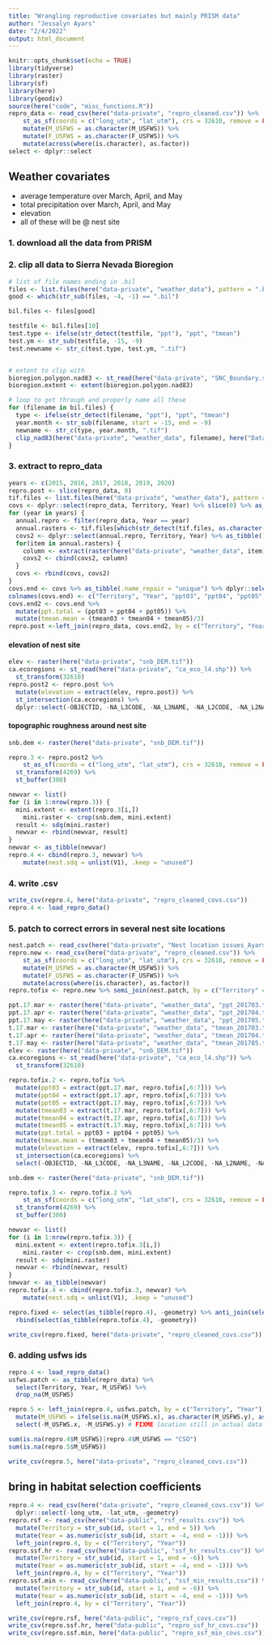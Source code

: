 ---
title: "Wrangling reproductive covariates but mainly PRISM data"
author: "Jessalyn Ayars"
date: "2/4/2022"
output: html_document
---

```{r setup, include=FALSE}
knitr::opts_chunk$set(echo = TRUE)
library(tidyverse)
library(raster)
library(sf)
library(here)
library(geodiv)
source(here("code", "misc_functions.R"))
repro_data <- read_csv(here("data-private", "repro_cleaned.csv")) %>%
    st_as_sf(coords = c("long_utm", "lat_utm"), crs = 32610, remove = FALSE) %>%
    mutate(M_USFWS = as.character(M_USFWS)) %>% 
    mutate(F_USFWS = as.character(F_USFWS)) %>% 
    mutate(across(where(is.character), as.factor))
select <- dplyr::select
```


## Weather covariates

- average temperature over March, April, and May
- total precipitation over March, April, and May
- elevation
- all of these will be @ nest site

### 1. download all the data from PRISM

### 2. clip all data to Sierra Nevada Bioregion

```{r}
# list of file names ending in .bil
files <- list.files(here("data-private", "weather_data"), pattern = ".bil")
good <- which(str_sub(files, -4, -1) == ".bil")

bil.files <- files[good]

testfile <- bil.files[10]
test.type <- ifelse(str_detect(testfile, "ppt"), "ppt", "tmean")
test.ym <- str_sub(testfile, -15, -9) 
test.newname <- str_c(test.type, test.ym, ".tif")


# extent to clip with
bioregion.polygon.nad83 <- st_read(here("data-private", "SNC_Boundary.shp")) %>% st_transform(4269)
bioregion.extent <- extent(bioregion.polygon.nad83)

# loop to get through and properly name all these
for (filename in bil.files) {
  type <- ifelse(str_detect(filename, "ppt"), "ppt", "tmean")
  year.month <- str_sub(filename, start = -15, end = -9)
  newname <- str_c(type, year.month, ".tif")
  clip_nad83(here("data-private", "weather_data", filename), here("Data", "Covariates", "weather_data", newname), bioregion.extent)
}  
```


### 3. extract to repro_data
```{r weather-extraction}
years <- c(2015, 2016, 2017, 2018, 2019, 2020)
repro.post <- slice(repro_data, 0)
tif.files <- list.files(here("data-private", "weather_data"), pattern = ".tif")
covs <- dplyr::select(repro_data, Territory, Year) %>% slice(0) %>% as_tibble()
for (year in years) {
  annual.repro <- filter(repro_data, Year == year)
  annual.rasters <- tif.files[which(str_detect(tif.files, as.character(year)))] 
  covs2 <- dplyr::select(annual.repro, Territory, Year) %>% as_tibble()
  for(item in annual.rasters) {
    column <- extract(raster(here("data-private", "weather_data", item)), annual.repro)
    covs2 <- cbind(covs2, column) 
  }
  covs <- rbind(covs, covs2)
}
covs.end <- covs %>% as_tibble(.name_repair = "unique") %>% dplyr::select(-geometry) 
colnames(covs.end) <- c("Territory", "Year", "ppt03", "ppt04", "ppt05", "tmean03", "tmean04", "tmean05")
covs.end2 <- covs.end %>%
  mutate(ppt.total = (ppt03 + ppt04 + ppt05)) %>%
  mutate(tmean.mean = (tmean03 + tmean04 + tmean05)/3)
repro.post <-left_join(repro_data, covs.end2, by = c("Territory", "Year")) 
```

#### elevation of nest site
```{r elevation-ecoregion-extraction}
elev <- raster(here("data-private", "snb_DEM.tif"))
ca.ecoregions <- st_read(here("data-private", "ca_eco_l4.shp")) %>%
  st_transform(32610)
repro.post2 <- repro.post %>%
  mutate(elevation = extract(elev, repro.post)) %>%
  st_intersection(ca.ecoregions) %>%
  dplyr::select(-OBJECTID, -NA_L3CODE, -NA_L3NAME, -NA_L2CODE, -NA_L2NAME, -NA_L1CODE, -NA_L1NAME, -STATE_NAME, -EPA_REGION, -L4_KEY, -L3_KEY, -L2_KEY, -L1_KEY, -Shape_Leng, -Shape_Area)
```

#### topographic roughness around nest site
```{r}
snb.dem <- raster(here("data-private", "snb_DEM.tif"))

repro.3 <- repro.post2 %>%
	st_as_sf(coords = c("long_utm", "lat_utm"), crs = 32610, remove = FALSE) %>%
  st_transform(4269) %>%
  st_buffer(300)

newvar <- list()
for (i in 1:nrow(repro.3)) {
  mini.extent <- extent(repro.3[i,])
	mini.raster <- crop(snb.dem, mini.extent)
  result <- sdq(mini.raster)
  newvar <- rbind(newvar, result)
}
newvar <- as_tibble(newvar)
repro.4 <- cbind(repro.3, newvar) %>%
	mutate(nest.sdq = unlist(V1), .keep = "unused")
```

### 4. write .csv

```{r}
write_csv(repro.4, here("data-private", "repro_cleaned_covs.csv"))
repro.4 <- load_repro_data()
```

### 5. patch to correct errors in several nest site locations
```{r}
nest.patch <- read_csv(here("data-private", "Nest location issues_Ayars_04272023.csv"))
repro.new <- read_csv(here("data-private", "repro_cleaned.csv")) %>%
    st_as_sf(coords = c("long_utm", "lat_utm"), crs = 32610, remove = FALSE) %>%
    mutate(M_USFWS = as.character(M_USFWS)) %>% 
    mutate(F_USFWS = as.character(F_USFWS)) %>% 
    mutate(across(where(is.character), as.factor))
repro.tofix <- repro.new %>% semi_join(nest.patch, by = c("Territory" = "DIST_ID", "Year"))

ppt.17.mar <- raster(here("data-private", "weather_data", "ppt_201703.tif"))
ppt.17.apr <- raster(here("data-private", "weather_data", "ppt_201704.tif"))
ppt.17.may <- raster(here("data-private", "weather_data", "ppt_201705.tif"))
t.17.mar <- raster(here("data-private", "weather_data", "tmean_201703.tif"))
t.17.apr <- raster(here("data-private", "weather_data", "tmean_201704.tif"))
t.17.may <- raster(here("data-private", "weather_data", "tmean_201705.tif"))
elev <- raster(here("data-private", "snb_DEM.tif"))
ca.ecoregions <- st_read(here("data-private", "ca_eco_l4.shp")) %>%
  st_transform(32610)

repro.tofix.2 <- repro.tofix %>%
  mutate(ppt03 = extract(ppt.17.mar, repro.tofix[,6:7])) %>%
  mutate(ppt04 = extract(ppt.17.apr, repro.tofix[,6:7])) %>%
  mutate(ppt05 = extract(ppt.17.may, repro.tofix[,6:7])) %>%
  mutate(tmean03 = extract(t.17.mar, repro.tofix[,6:7])) %>%
  mutate(tmean04 = extract(t.17.apr, repro.tofix[,6:7])) %>%
  mutate(tmean05 = extract(t.17.may, repro.tofix[,6:7])) %>%
  mutate(ppt.total = ppt03 + ppt04 + ppt05) %>%
  mutate(tmean.mean = (tmean03 + tmean04 + tmean05)/3) %>%
  mutate(elevation = extract(elev, repro.tofix[,6:7])) %>%
  st_intersection(ca.ecoregions) %>%
  select(-OBJECTID, -NA_L3CODE, -NA_L3NAME, -NA_L2CODE, -NA_L2NAME, -NA_L1CODE, -NA_L1NAME, -STATE_NAME, -EPA_REGION, -L4_KEY, -L3_KEY, -L2_KEY, -L1_KEY, -Shape_Leng, -Shape_Area)

snb.dem <- raster(here("data-private", "snb_DEM.tif"))

repro.tofix.3 <- repro.tofix.2 %>%
	st_as_sf(coords = c("long_utm", "lat_utm"), crs = 32610, remove = FALSE) %>%
  st_transform(4269) %>%
  st_buffer(300)

newvar <- list()
for (i in 1:nrow(repro.tofix.3)) {
  mini.extent <- extent(repro.tofix.3[i,])
	mini.raster <- crop(snb.dem, mini.extent)
  result <- sdq(mini.raster)
  newvar <- rbind(newvar, result)
}
newvar <- as_tibble(newvar)
repro.tofix.4 <- cbind(repro.tofix.3, newvar) %>%
	mutate(nest.sdq = unlist(V1), .keep = "unused")

repro.fixed <- select(as_tibble(repro.4), -geometry) %>% anti_join(select(as_tibble(repro.tofix), -geometry), by = c("Territory", "Year")) %>%
  rbind(select(as_tibble(repro.tofix.4), -geometry))

write_csv(repro.fixed, here("data-private", "repro_cleaned_covs.csv"))
```

### 6. adding usfws ids
```{r}
repro.4 <- load_repro_data()
usfws.patch <- as_tibble(repro_data) %>%
  select(Territory, Year, M_USFWS) %>%
  drop_na(M_USFWS)

repro.5 <- left_join(repro.4, usfws.patch, by = c("Territory", "Year")) %>%
  mutate(M_USFWS = ifelse(is.na(M_USFWS.x), as.character(M_USFWS.y), as.character(M_USFWS.x))) %>%
  select(-M_USFWS.x, -M_USFWS.y) # FIXME location still in actual data

sum(is.na(repro.4$M_USFWS)|repro.4$M_USFWS == "CSO")
sum(is.na(repro.5$M_USFWS)) 

write_csv(repro.5, here("data-private", "repro_cleaned_covs.csv"))
```


## bring in habitat selection coefficients
```{r}
repro.4 <- read_csv(here("data-private", "repro_cleaned_covs.csv")) %>%
  dplyr::select(-long_utm, -lat_utm, -geometry)
repro.rsf <- read_csv(here("data-public", "rsf_results.csv")) %>%
  mutate(Territory = str_sub(id, start = 1, end = 5)) %>%
  mutate(Year = as.numeric(str_sub(id, start = -4, end = -1))) %>%
  left_join(repro.4, by = c("Territory", "Year")) 
repro.ssf.hr <- read_csv(here("data-public", "ssf_hr_results.csv")) %>%
  mutate(Territory = str_sub(id, start = 1, end = -6)) %>% 
  mutate(Year = as.numeric(str_sub(id, start = -4, end = -1))) %>%
  left_join(repro.4, by = c("Territory", "Year")) 
repro.ssf.min <- read_csv(here("data-public", "ssf_min_results.csv")) %>%
  mutate(Territory = str_sub(id, start = 1, end = -6)) %>%
  mutate(Year = as.numeric(str_sub(id, start = -4, end = -1))) %>%
  left_join(repro.4, by = c("Territory", "Year")) 

write_csv(repro.rsf, here("data-public", "repro_rsf_covs.csv"))
write_csv(repro.ssf.hr, here("data-public", "repro_ssf_hr_covs.csv"))
write_csv(repro.ssf.min, here("data-public", "repro_ssf_min_covs.csv"))
```

